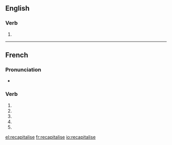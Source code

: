 {{also|recapitalisé}}
==English==

===Verb===
{{en-verb|recapitalises|recapitalising|recapitalised|recapitalised}}

# {{standard spelling of|from=non-Oxford British spelling|recapitalize|lang=en}}

----

==French==

===Pronunciation===
* {{homophones|lang=fr|recapitalisent|recapitalises}}

===Verb===
{{fr-verb-form}}

# {{inflection of|recapitaliser||1|s|pres|indc|lang=fr}}
# {{inflection of|recapitaliser||3|s|pres|indc|lang=fr}}
# {{inflection of|recapitaliser||1|s|pres|subj|lang=fr}}
# {{inflection of|recapitaliser||3|s|pres|subj|lang=fr}}
# {{inflection of|recapitaliser||2|s|impr|lang=fr}}

[[el:recapitalise]]
[[fr:recapitalise]]
[[io:recapitalise]]